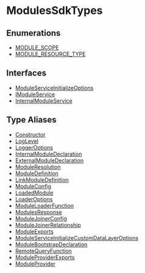 
# ModulesSdkTypes

## Enumerations

- [MODULE\_SCOPE](../ModulesSdkTypes/enums/types.ModulesSdkTypes.MODULE_SCOPE/page.mdx)
- [MODULE\_RESOURCE\_TYPE](../ModulesSdkTypes/enums/types.ModulesSdkTypes.MODULE_RESOURCE_TYPE/page.mdx)

## Interfaces

- [ModuleServiceInitializeOptions](../ModulesSdkTypes/interfaces/types.ModulesSdkTypes.ModuleServiceInitializeOptions/page.mdx)
- [IModuleService](../ModulesSdkTypes/interfaces/types.ModulesSdkTypes.IModuleService/page.mdx)
- [InternalModuleService](../ModulesSdkTypes/interfaces/types.ModulesSdkTypes.InternalModuleService/page.mdx)

## Type Aliases

- [Constructor](../ModulesSdkTypes/types/types.ModulesSdkTypes.Constructor/page.mdx)
- [LogLevel](../ModulesSdkTypes/types/types.ModulesSdkTypes.LogLevel/page.mdx)
- [LoggerOptions](../ModulesSdkTypes/types/types.ModulesSdkTypes.LoggerOptions/page.mdx)
- [InternalModuleDeclaration](../ModulesSdkTypes/types/types.ModulesSdkTypes.InternalModuleDeclaration/page.mdx)
- [ExternalModuleDeclaration](../ModulesSdkTypes/types/types.ModulesSdkTypes.ExternalModuleDeclaration/page.mdx)
- [ModuleResolution](../ModulesSdkTypes/types/types.ModulesSdkTypes.ModuleResolution/page.mdx)
- [ModuleDefinition](../ModulesSdkTypes/types/types.ModulesSdkTypes.ModuleDefinition/page.mdx)
- [LinkModuleDefinition](../ModulesSdkTypes/types/types.ModulesSdkTypes.LinkModuleDefinition/page.mdx)
- [ModuleConfig](../ModulesSdkTypes/types/types.ModulesSdkTypes.ModuleConfig/page.mdx)
- [LoadedModule](../ModulesSdkTypes/types/types.ModulesSdkTypes.LoadedModule/page.mdx)
- [LoaderOptions](../ModulesSdkTypes/types/types.ModulesSdkTypes.LoaderOptions/page.mdx)
- [ModuleLoaderFunction](../ModulesSdkTypes/types/types.ModulesSdkTypes.ModuleLoaderFunction/page.mdx)
- [ModulesResponse](../ModulesSdkTypes/types/types.ModulesSdkTypes.ModulesResponse/page.mdx)
- [ModuleJoinerConfig](../ModulesSdkTypes/types/types.ModulesSdkTypes.ModuleJoinerConfig/page.mdx)
- [ModuleJoinerRelationship](../ModulesSdkTypes/types/types.ModulesSdkTypes.ModuleJoinerRelationship/page.mdx)
- [ModuleExports](../ModulesSdkTypes/types/types.ModulesSdkTypes.ModuleExports/page.mdx)
- [ModuleServiceInitializeCustomDataLayerOptions](../ModulesSdkTypes/types/types.ModulesSdkTypes.ModuleServiceInitializeCustomDataLayerOptions/page.mdx)
- [ModuleBootstrapDeclaration](../ModulesSdkTypes/types/types.ModulesSdkTypes.ModuleBootstrapDeclaration/page.mdx)
- [RemoteQueryFunction](../ModulesSdkTypes/types/types.ModulesSdkTypes.RemoteQueryFunction/page.mdx)
- [ModuleProviderExports](../ModulesSdkTypes/types/types.ModulesSdkTypes.ModuleProviderExports/page.mdx)
- [ModuleProvider](../ModulesSdkTypes/types/types.ModulesSdkTypes.ModuleProvider/page.mdx)
